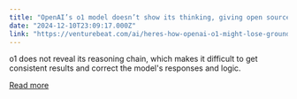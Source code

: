 ```yaml
---
title: "OpenAI’s o1 model doesn’t show its thinking, giving open source an advantage"
date: "2024-12-10T23:09:17.000Z"
link: "https://venturebeat.com/ai/heres-how-openai-o1-might-lose-ground-to-open-source-models/"
---
```


o1 does not reveal its reasoning chain, which makes it difficult to get consistent results and correct the model's responses and logic.

[Read more](https://venturebeat.com/ai/heres-how-openai-o1-might-lose-ground-to-open-source-models/)
